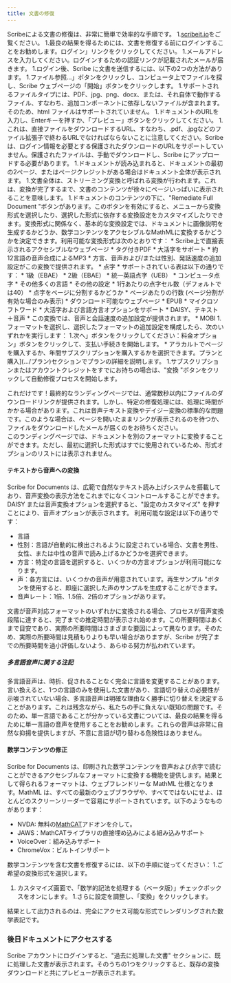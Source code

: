 ```yaml
---
title: 文書の修復
---
```



Scribeによる文書の修復は、非常に簡単で効率的な手順です。
1.[scribeit.io](https://scribeit.io)をご覧ください。
1.最良の結果を得るためには、文書を修復する前にログインすることをお勧めします。ログイン」リンクをクリックしてください。
    1.メールアドレスを入力してください。ログインするための認証リンクが記載されたメールが届きます。
1.ログイン後、Scribe に文書を送信するには、以下の2つの方法があります。
    1.ファイル参照...」ボタンをクリックし、コンピュータ上でファイルを探し、Scribe ウェブページの「開始」ボタンをクリックします。
        1.サポートされるファイルタイプには、PDF、jpg、png、docx、または、それ自体で動作するファイル、すなわち、追加コンポーネントに依存しないファイルが含まれます。そのため、html ファイルはサポートされていません。
    1.ドキュメントのURLを入力し、Enterキーを押すか、「プレビュー」ボタンをクリックしてください。
        1.これは、直接ファイルをダウンロードするURL、すなわち、.pdf、.jpgなどのファイル拡張子で終わるURLでなければならないことに注意してください。Scribeは、ログイン情報を必要とする保護されたダウンロードのURLをサポートしていません。保護されたファイルは、手動でダウンロードし、Scribe にアップロードする必要があります。
1.ドキュメントが読み込まれると、ドキュメントの最初の2ページ、またはページクレジットがある場合はドキュメント全体が表示されます。
    1.文書全体は、ストリーミング変換と呼ばれる変換が行われます。これは、変換が完了するまで、文書のコンテンツが徐々にページいっぱいに表示されることを意味します。
1.ドキュメントのコンテンツの下に、"Remediate Full Document "ボタンがあります。このボタンを有効にすると、メニューから変換形式を選択したり、選択した形式に依存する変換設定をカスタマイズしたりできます。変換形式に関係なく、基本的な変換設定では、ドキュメントに画像説明を生成するかどうか、数学コンテンツをアクセシブルなMathMLに変換するかどうかを決定できます。利用可能な変換形式は次のとおりです：
    * Scribe上で直接表示されるアクセシブルなウェブページ
    * タグ付きPDF
        * 大活字をサポート
    * 約12言語の音声合成によるMP3
        * 方言、音声および/または性別、発話速度の追加設定がこの変換で提供されます。
    * 点字
        * サポートされている表は以下の通りです：
            * 1級（EBAE）
            * 2級（EBAE）
            * 統一英語点字（UEB）
            * コンピュータ点字
            * その他多くの言語
        * その他の設定
            * 1行あたりの点字セル数（デフォルトでは40）
            * 点字をページに分割するかどうか
                * ページあたりの行数 (ページ分割が有効な場合のみ表示)
    * ダウンロード可能なウェブページ
    * EPUB
    * マイクロソフトワード
        * 大活字および言語方言オプションをサポート
    * DAISY、テキスト＋音声
        * この変換では、音声と会話速度の追加設定が提供されます。
    * MOBI
1.フォーマットを選択し、選択したフォーマットの追加設定を構成したら、次のいずれかを実行します：
    1.次へ」ボタンをクリックしてください：料金オプション」ボタンをクリックして、支払い手続きを開始します。
        * アラカルトでページを購入するか、年間サブスクリプションを購入するかを選択できます。プランと購入](.../プラン)セクションでプランの詳細を説明します。
    1.サブスクリプションまたはアカウントクレジットをすでにお持ちの場合は、"変換 "ボタンをクリックして自動修復プロセスを開始します。 

これだけです！最終的なランディングページでは、通常数秒以内にファイルのダウンロードリンクが提供されます。しかし、特定の修復処理には、処理に時間がかかる場合があります。これは音声テキスト変換やデイジー変換の標準的な問題です。このような場合は、ページを開いたままリンクが表示されるのを待つか、ファイルをダウンロードしたメールが届くのをお待ちください。  
このランディングページでは、ドキュメントを別のフォーマットに変換することができます。ただし、最初に選択した形式はすでに使用されているため、形式オプションのリストには表示されません。

#### テキストから音声への変換

Scribe for Documents は、広範で自然なテキスト読み上げシステムを搭載しており、音声変換の表示方法をこれまでになくコントロールすることができます。DAISY または音声変換オプションを選択すると、"設定のカスタマイズ" を押すことにより、音声オプションが表示されます。
利用可能な設定は以下の通りです：
* 言語
* 性別：言語が自動的に検出されるように設定されている場合、文書を男性、女性、または中性の音声で読み上げるかどうかを選択できます。
* 方言：特定の言語を選択すると、いくつかの方言オプションが利用可能になります。
* 声：各方言には、いくつかの音声が用意されています。再生サンプル "ボタンを使用すると、即座に選択した声のサンプルを生成することができます。
* 音声レート：1倍、1.5倍、2倍のオプションがあります。

文書が音声対応フォーマットのいずれかに変換される場合、プロセスが音声変換段階に達すると、完了までの推定時間が表示され始めます。この所要時間はあくまで目安であり、実際の所要時間はさまざまな要因によって異なります。そのため、実際の所要時間は見積もりよりも早い場合がありますが、Scribe が完了までの所要時間を過小評価しないよう、あらゆる努力が払われています。

##### 多言語音声に関する注記

多言語音声は、時折、促されることなく完全に言語を変更することがあります。言い換えると、1つの言語のみを使用した文書があり、言語切り替えの必要性が示唆されていない場合、多言語音声は明確な理由なく勝手に切り替えを決定することがあります。これは残念ながら、私たちの手に負えない既知の問題です。そのため、単一言語であることが分かっている文書については、最良の結果を得るために単一言語の音声を使用することをお勧めします。これらの音声は非常に自然な抑揚を提供しますが、不意に言語が切り替わる危険性はありません。

#### 数学コンテンツの修正

Scribe for Documents は、印刷された数学コンテンツを音声および点字で読むことができるアクセシブルなフォーマットに変換する機能を提供します。結果として得られるフォーマットは、ウェブフレンドリーな MathML 仕様となります。MathML は、すべての最新のウェブブラウザや、すべてではないにせよ、ほとんどのスクリーンリーダーで容易にサポートされています。以下のようなものがあります：
* NVDA: 無料の[MathCAT](https://addons.nvda-project.org/addons/MathCAT.en.html)アドオンを介して。
* JAWS：MathCATライブラリの直接埋め込みによる組み込みサポート
* VoiceOver：組み込みサポート
* ChromeVox：ビルトインサポート

数学コンテンツを含む文書を修復するには、以下の手順に従ってください：
1.ご希望の変換形式を選択します。
1. カスタマイズ画面で、「数学的記法を処理する（ベータ版）」チェックボックスをオンにします。
1.さらに設定を調整し、「変換」をクリックします。

結果として出力されるのは、完全にアクセス可能な形式でレンダリングされた数学表記です。

### 後日ドキュメントにアクセスする

Scribe アカウントにログインすると、"過去に処理した文書" セクションに、既に処理した文書が表示されます。そのうちの1つをクリックすると、既存の変換ダウンロードと共にプレビューが表示されます。